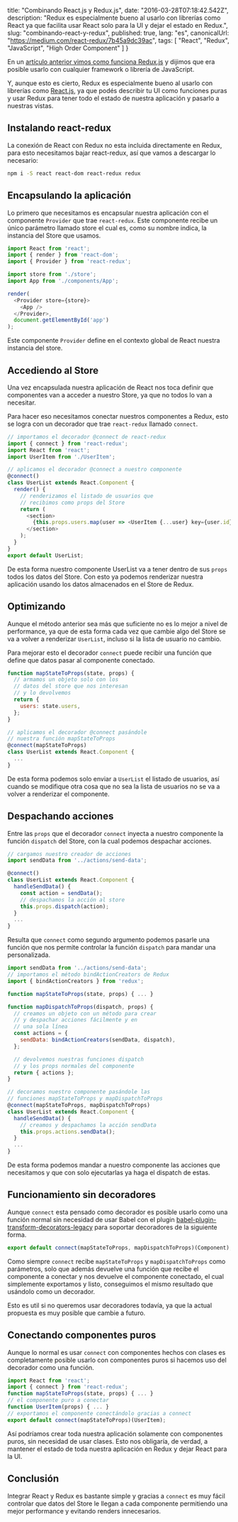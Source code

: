 
  title: "Combinando React.js y Redux.js",
  date: "2016-03-28T07:18:42.542Z",
  description: "Redux es especialmente bueno al usarlo con librerías como React ya que facilita usar React solo para la UI y dejar el estado en Redux.",
  slug: "combinando-react-y-redux",
  published: true,
  lang: "es",
  canonicalUrl: "https://medium.com/react-redux/7b45a9dc39ac",
  tags: [
    "React",
    "Redux",
    "JavaScript",
    "High Order Component"
  ]
}


En un [artículo anterior vimos como funciona Redux.js](https://sergiodxa.com/essays/introduccion-a-redux) y dijimos que era posible usarlo con cualquier framework o librería de JavaScript.

Y, aunque esto es cierto, Redux es especialmente bueno al usarlo con librerías como [React.js](https://platzi.com/react/), ya que podés describir tu UI como funciones puras y usar Redux para tener todo el estado de nuestra aplicación y pasarlo a nuestras vistas.

## Instalando react-redux

La conexión de React con Redux no esta incluida directamente en Redux, para esto necesitamos bajar react-redux, así que vamos a descargar lo necesario:

```bash
npm i -S react react-dom react-redux redux
```

## Encapsulando la aplicación

Lo primero que necesitamos es encapsular nuestra aplicación con el componente `Provider` que trae `react-redux`. Este componente recibe un único parámetro llamado store el cual es, como su nombre indica, la instancia del Store que usamos.

```js
import React from 'react';
import { render } from 'react-dom';
import { Provider } from 'react-redux';

import store from './store';
import App from './components/App';

render(
  <Provider store={store}>
    <App />
  </Provider>,
  document.getElementById('app')
);
```

Este componente `Provider` define en el contexto global de React nuestra instancia del store.

## Accediendo al Store

Una vez encapsulada nuestra aplicación de React nos toca definir que componentes van a acceder a nuestro Store, ya que no todos lo van a necesitar.

Para hacer eso necesitamos conectar nuestros componentes a Redux, esto se logra con un decorador que trae `react-redux` llamado `connect`.

```js
// importamos el decorador @connect de react-redux
import { connect } from 'react-redux';
import React from 'react';
import UserItem from './UserItem';

// aplicamos el decorador @connect a nuestro componente
@connect()
class UserList extends React.Component {
  render() {
    // renderizamos el listado de usuarios que
    // recibimos como props del Store
    return (
      <section>
        {this.props.users.map(user => <UserItem {...user} key={user.id} />)}
      </section>
    );
  }
}
export default UserList;
```

De esta forma nuestro componente UserList va a tener dentro de sus `props` todos los datos del Store. Con esto ya podemos renderizar nuestra aplicación usando los datos almacenados en el Store de Redux.

## Optimizando

Aunque el método anterior sea más que suficiente no es lo mejor a nivel de performance, ya que de esta forma cada vez que cambie algo del Store se va a volver a renderizar `UserList`, incluso si la lista de usuario no cambio.

Para mejorar esto el decorador `connect` puede recibir una función que define que datos pasar al componente conectado.

```js
function mapStateToProps(state, props) {
  // armamos un objeto solo con los
  // datos del store que nos interesan
  // y lo devolvemos
  return {
    users: state.users,
  };
}

// aplicamos el decorador @connect pasándole
// nuestra función mapStateToProps
@connect(mapStateToProps)
class UserList extends React.Component {
  ...
}
```

De esta forma podemos solo enviar a `UserList` el listado de usuarios, así cuando se modifique otra cosa que no sea la lista de usuarios no se va a volver a renderizar el componente.

## Despachando acciones

Entre las `props` que el decorador `connect` inyecta a nuestro componente la función `dispatch` del Store, con la cual podemos despachar acciones.

```js
// cargamos nuestro creador de acciones
import sendData from '../actions/send-data';

@connect()
class UserList extends React.Component {
  handleSendData() {
    const action = sendData();
    // despachamos la acción al store
    this.props.dispatch(action);
  }
  ...
}
```

Resulta que `connect` como segundo argumento podemos pasarle una función que nos permite controlar la función `dispatch` para mandar una personalizada.

```js
import sendData from '../actions/send-data';
// importamos el método bindActionCreators de Redux
import { bindActionCreators } from 'redux';

function mapStateToProps(state, props) { ... }

function mapDispatchToProps(dispatch, props) {
  // creamos un objeto con un método para crear
  // y despachar acciones fácilmente y en
  // una sola línea
  const actions = {
    sendData: bindActionCreators(sendData, dispatch),
  };

  // devolvemos nuestras funciones dispatch
  // y los props normales del componente
  return { actions };
}

// decoramos nuestro componente pasándole las
// funciones mapStateToProps y mapDispatchToProps
@connect(mapStateToProps, mapDispatchToProps)
class UserList extends React.Component {
  handleSendData() {
    // creamos y despachamos la acción sendData
    this.props.actions.sendData();
  }
  ...
}
```

De esta forma podemos mandar a nuestro componente las acciones que necesitamos y que con solo ejecutarlas ya haga el dispatch de estas.

## Funcionamiento sin decoradores

Aunque `connect` esta pensado como decorador es posible usarlo como una función normal sin necesidad de usar Babel con el plugin [babel-plugin-transform-decorators-legacy](https://github.com/loganfsmyth/babel-plugin-transform-decorators-legacy) para soportar decoradores de la siguiente forma.

```js
export default connect(mapStateToProps, mapDispatchToProps)(Component);
```

Como siempre `connect` recibe `mapStateToProps` y `mapDispatchToProps` como parámetros, solo que además devuelve una función que recibe el componente a conectar y nos devuelve el componente conectado, el cual simplemente exportamos y listo, conseguimos el mismo resultado que usándolo como un decorador.

Esto es util si no queremos usar decoradores todavía, ya que la actual propuesta es muy posible que cambie a futuro.

## Conectando componentes puros

Aunque lo normal es usar `connect` con componentes hechos con clases es completamente posible usarlo con componentes puros si hacemos uso del decorador como una función.

```js
import React from 'react';
import { connect } from 'react-redux';
function mapStateToProps(state, props) { ... }
// el componente puro a conectar
function UserItem(props) { ... }
// exportamos el componente conectándolo gracias a connect
export default connect(mapStateToProps)(UserItem);
```

Así podríamos crear toda nuestra aplicación solamente con componentes puros, sin necesidad de usar clases. Esto nos obligaría, de verdad, a mantener el estado de toda nuestra aplicación en Redux y dejar React para la UI.

## Conclusión

Integrar React y Redux es bastante simple y gracias a `connect` es muy fácil controlar que datos del Store le llegan a cada componente permitiendo una mejor performance y evitando renders innecesarios.
